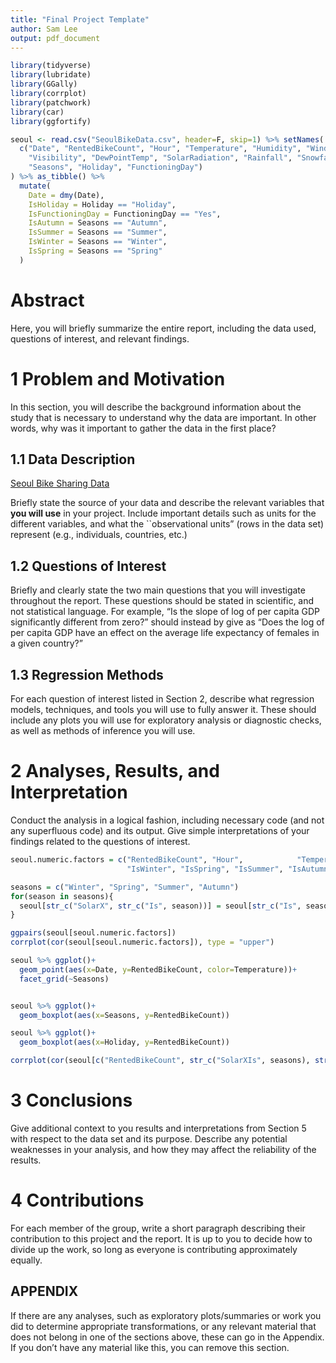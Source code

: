 ---
title: "Final Project Template"
author: Sam Lee
output: pdf_document
---

<style type="text/css">
h1.title {
font-size: 40px;
text-align: center;
}
h4.author {
font-size: 40px;
text-align: center;
}
</style>

\newpage

```{r setup, include=FALSE}
library(tidyverse)
library(lubridate)
library(GGally)
library(corrplot)
library(patchwork)
library(car)
library(ggfortify)

seoul <- read.csv("SeoulBikeData.csv", header=F, skip=1) %>% setNames(
  c("Date", "RentedBikeCount", "Hour", "Temperature", "Humidity", "WindSpeed",
    "Visibility", "DewPointTemp", "SolarRadiation", "Rainfall", "Snowfall",
    "Seasons", "Holiday", "FunctioningDay")
) %>% as_tibble() %>%
  mutate(
    Date = dmy(Date),
    IsHoliday = Holiday == "Holiday",
    IsFunctioningDay = FunctioningDay == "Yes",
    IsAutumn = Seasons == "Autumn",
    IsSummer = Seasons == "Summer",
    IsWinter = Seasons == "Winter",
    IsSpring = Seasons == "Spring"
  )
```

# Abstract

Here, you will briefly summarize the entire report, including the data used, questions of interest, and relevant findings.

# 1 Problem and Motivation

In this section, you will describe the background information about the study that is necessary to understand why the data are important.  In other words, why was it important to gather the data in the first place?

## 1.1 Data Description

[Seoul Bike Sharing Data](https://archive.ics.uci.edu/dataset/560/seoul+bike+sharing+demand)

Briefly state the source of your data and describe the relevant variables that **you will use** in your project.  Include important details such as units for the different variables, and what the ``observational units" (rows in the data set) represent (e.g., individuals, countries, etc.)

## 1.2 Questions of Interest

Briefly and clearly state the two main questions that you will investigate throughout the report.  These questions should be stated in scientific, and not statistical language.  For example, "Is the slope of log of per capita GDP significantly different from zero?" should instead by give as "Does the log of per capita GDP have an effect on the average life expectancy of females in a given country?"

## 1.3 Regression Methods

For each question of interest listed in Section 2, describe what regression models, techniques, and tools you will use to fully answer it.  These should include any plots you will use for exploratory analysis or diagnostic checks, as well as methods of inference you will use. 

# 2 Analyses, Results, and Interpretation

Conduct the analysis in a logical fashion, including necessary code (and not any superfluous code) and its output.  Give simple interpretations of your findings related to the questions of interest.

```{r}
seoul.numeric.factors = c("RentedBikeCount", "Hour",            "Temperature", "Humidity",        "WindSpeed",       "Visibility",     "DewPointTemp", "SolarRadiation", "Rainfall", "Snowfall", "IsHoliday", "IsFunctioningDay",
                          "IsWinter", "IsSpring", "IsSummer", "IsAutumn")

seasons = c("Winter", "Spring", "Summer", "Autumn")
for(season in seasons){
  seoul[str_c("SolarX", str_c("Is", season))] = seoul[str_c("Is", season)]*seoul$SolarRadiation
}
```

```{r message=FALSE}
ggpairs(seoul[seoul.numeric.factors])
corrplot(cor(seoul[seoul.numeric.factors]), type = "upper")

seoul %>% ggplot()+
  geom_point(aes(x=Date, y=RentedBikeCount, color=Temperature))+
  facet_grid(~Seasons)


seoul %>% ggplot()+
  geom_boxplot(aes(x=Seasons, y=RentedBikeCount))

seoul %>% ggplot()+
  geom_boxplot(aes(x=Holiday, y=RentedBikeCount))

corrplot(cor(seoul[c("RentedBikeCount", str_c("SolarXIs", seasons), str_c("Is", seasons))]), type="upper")
```

# 3 Conclusions

Give additional context to you results and interpretations from Section 5 with respect to the data set and its purpose.  Describe any potential weaknesses in your analysis, and how they may affect the reliability of the results.

# 4 Contributions

For each member of the group, write a short paragraph describing their contribution to this project and the report.  It is up to you to decide how to divide up the work, so long as everyone is contributing approximately equally. 

## APPENDIX

If there are any analyses, such as exploratory plots/summaries or work you did to determine appropriate transformations, or any relevant material that does not belong in one of the sections above, these can go in the Appendix.  If you don't have any material like this, you can remove this section.


